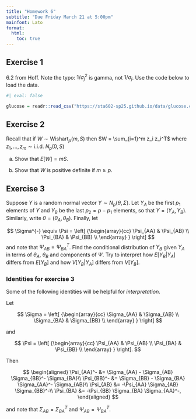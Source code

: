 ```yaml
---
title: "Homework 6"
subtitle: "Due Friday March 21 at 5:00pm"
mainfont: Lato
format: 
  html:
    toc: true
---
```


## Exercise 1


6.2 from Hoff. Note the typo: $1/\sigma_j^2$ is gamma, not $1/\sigma_j$. Use the code below to load the data.

```r
#| eval: false

glucose = readr::read_csv("https://sta602-sp25.github.io/data/glucose.csv")

```


## Exercise 2

Recall that if $W \sim \text{Wishart}_p(m, S)$ then $W = \sum_{i=1}^m z_i z_i^T$ where $z_1, \ldots, z_m \sim \text{i.i.d. } N_p(0, S)$

a. Show that $E[W] = mS$.

b. Show that $W$ is positive definite if $m \geq p$. 

## Exercise 3

Suppose $Y$ is a random normal vector $Y \sim N_p(\theta, \Sigma)$. Let $Y_A$ be the first $p_1$ elements of $Y$ and $Y_B$ be the last $p_2 = p - p_1$ elements, so that $Y = (Y_A, Y_B)$. Similarly, write $\theta = (\theta_A, \theta_B)$. Finally, let 

$$
\Sigma^{-} \equiv \Psi = \left[ {\begin{array}{cc}
   \Psi_{AA} & \Psi_{AB} \\
   \Psi_{BA} & \Psi_{BB} \\
  \end{array} } \right]
$$
and note that $\Psi_{AB} = \Psi_{BA}^T$. Find the conditional distribution of $Y_B$ given $Y_A$ in terms of $\theta_A$, $\theta_B$ and components of $\Psi$. Try to interpret how $E[Y_B|Y_A]$ differs from $E[Y_B]$ and how $V[Y_B|Y_A]$ differs from $V[Y_B]$.

### Identities for exercise 3

Some of the following identities will be helpful for *interpretation*.

Let 

$$
\Sigma = \left[ {\begin{array}{cc}
   \Sigma_{AA} & \Sigma_{AB} \\
   \Sigma_{BA} & \Sigma_{BB} \\
  \end{array} } \right]
$$

and

$$
\Psi = \left[ {\begin{array}{cc}
   \Psi_{AA} & \Psi_{AB} \\
   \Psi_{BA} & \Psi_{BB} \\
  \end{array} } \right].
$$

Then 

$$
\begin{aligned}
\Psi_{AA}^- &= \Sigma_{AA} - \Sigma_{AB} \Sigma_{BB}^- \Sigma_{BA}\\
\Psi_{BB}^- &= \Sigma_{BB} - \Sigma_{BA} \Sigma_{AA}^- \Sigma_{AB}\\
\Psi_{AB} &= -\Psi_{AA} \Sigma_{AB} \Sigma_{BB}^-\\
\Psi_{BA} &= -\Psi_{BB} \Sigma_{BA} \Sigma_{AA}^-,
\end{aligned}
$$

and note that $\Sigma_{AB} = \Sigma_{BA}^T$ and $\Psi_{AB} = \Psi_{BA}^T$.